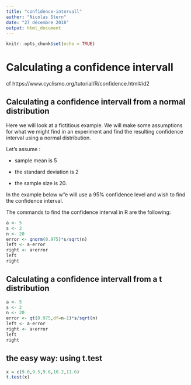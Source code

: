 ```yaml
---
title: "confidence-intervall"
author: "Nicolas Stern"
date: "27 décembre 2018"
output: html_document
---
```


```r
knitr::opts_chunk$set(echo = TRUE)
```
# Calculating a confidence intervall

cf https://www.cyclismo.org/tutorial/R/confidence.html#id2

## Calculating a confidence intervall from a normal distribution
Here we will look at a fictitious example. We will make some assumptions for what we might find in an experiment and find the resulting confidence interval using a normal distribution.

Let's assume :

- sample mean is 5

- the standard deviation is 2

- the sample size is 20. 

In the example below w"e will use a 95% confidence level and wish to find the confidence interval. 

The commands to find the confidence interval in R are the following:
```r
a <- 5
s <- 2
n <- 20
error <- qnorm(0.975)*s/sqrt(n)
left <- a-error
right <- a+error
left
right
```
## Calculating a confidence intervall from a t distribution

```r
a <- 5
s <- 2
n <- 20
error <- qt(0.975,df=n-1)*s/sqrt(n)
left <- a-error
right <- a+error
left
right
```

## the easy way: using t.test
```r
x = c(9.0,9.5,9.6,10.2,11.6)
t.test(x)
```



